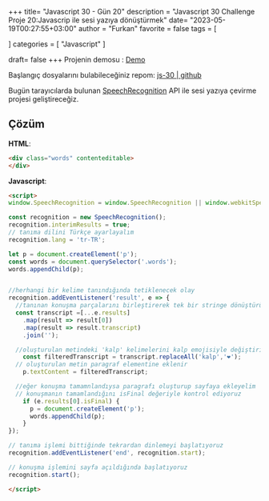 +++
title= "Javascript 30 - Gün 20"
description = "Javascript 30 Challenge Proje 20:Javascrip ile sesi yazıya dönüştürmek"
date= "2023-05-19T00:27:55+03:00"
author = "Furkan"
favorite = false
tags = [

]
categories = [
"Javascript"
]

draft= false
+++
Projenin demosu : [Demo](https://elbaley.github.io/js-30/20/index-solution.html)

Başlangıç dosyalarını bulabileceğiniz repom: [js-30 | github](https://github.com/elbaley/js-30)

Bugün tarayıcılarda bulunan [SpeechRecognition](https://developer.mozilla.org/en-US/docs/Web/API/SpeechRecognition) API ile sesi yazıya çevirme projesi geliştireceğiz. 

## Çözüm
**HTML**:
```html
<div class="words" contenteditable>
</div>
```




**Javascript**:
```html
<script>
window.SpeechRecognition = window.SpeechRecognition || window.webkitSpeechRecognition;

const recognition = new SpeechRecognition();
recognition.interimResults = true;
// tanıma dilini Türkçe ayarlayalım
recognition.lang = 'tr-TR';

let p = document.createElement('p');
const words = document.querySelector('.words');
words.appendChild(p);


//herhangi bir kelime tanındığında tetiklenecek olay
recognition.addEventListener('result', e => {
  //tanınan konuşma parçalarını birleştirerek tek bir stringe dönüştürür
  const transcript =[...e.results] 
    .map(result => result[0])
    .map(result => result.transcript)
    .join('');

  //oluşturulan metindeki 'kalp' kelimelerini kalp emojisiyle değiştirir
    const filteredTranscript = transcript.replaceAll('kalp','❤️');
  // oluşturulan metin paragraf elementine eklenir
    p.textContent = filteredTranscript;

  //eğer konuşma tamamnlandıysa paragrafı oluşturup sayfaya ekleyelim
  // konuşmanın tamamlandığını isFinal değeriyle kontrol ediyoruz
    if (e.results[0].isFinal) {
      p = document.createElement('p');
      words.appendChild(p);
    }
});

// tanıma işlemi bittiğinde tekrardan dinlemeyi başlatıyoruz
recognition.addEventListener('end', recognition.start);

// konuşma işlemini sayfa açıldığında başlatıyoruz
recognition.start();

</script>
```
